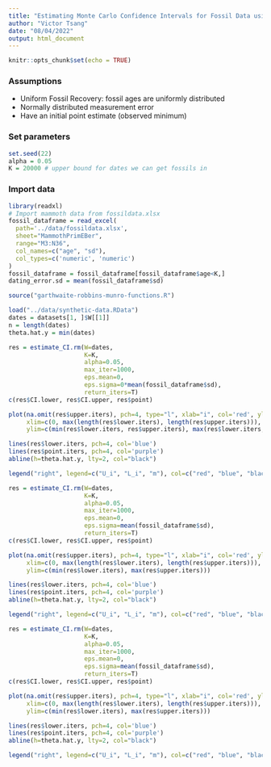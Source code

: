 ```yaml
---
title: "Estimating Monte Carlo Confidence Intervals for Fossil Data using Garthwaite 1992"
author: "Victor Tsang"
date: "08/04/2022"
output: html_document
---
```


```r
knitr::opts_chunk$set(echo = TRUE)
```

### Assumptions

* Uniform Fossil Recovery: fossil ages are uniformly distributed
* Normally distributed measurement error
* Have an initial point estimate (observed minimum)

### Set parameters

```r
set.seed(22)
alpha = 0.05
K = 20000 # upper bound for dates we can get fossils in
```

### Import data

```r
library(readxl)
# Import mammoth data from fossildata.xlsx
fossil_dataframe = read_excel(
  path='../data/fossildata.xlsx', 
  sheet="MammothPrimEBer", 
  range="M3:N36", 
  col_names=c("age", "sd"), 
  col_types=c('numeric', 'numeric')
)
fossil_dataframe = fossil_dataframe[fossil_dataframe$age<K,]
dating_error.sd = mean(fossil_dataframe$sd)
```

```r
source("garthwaite-robbins-munro-functions.R")
```

```r
load("../data/synthetic-data.RData")
dates = datasets[1, ]$W[[1]]
n = length(dates)
theta.hat.y = min(dates)
```

```r
res = estimate_CI.rm(W=dates,
                     K=K,
                     alpha=0.05,
                     max_iter=1000,
                     eps.mean=0,
                     eps.sigma=0*mean(fossil_dataframe$sd),
                     return_iters=T)
c(res$CI.lower, res$CI.upper, res$point)

plot(na.omit(res$upper.iters), pch=4, type="l", xlab="i", col='red', ylab=NA, main="CI Convergence",
     xlim=c(0, max(length(res$lower.iters), length(res$upper.iters))),
     ylim=c(min(res$lower.iters, res$upper.iters), max(res$lower.iters, res$upper.iters)))

lines(res$lower.iters, pch=4, col='blue')
lines(res$point.iters, pch=4, col='purple')
abline(h=theta.hat.y, lty=2, col="black")

legend("right", legend=c("U_i", "L_i", "m"), col=c("red", "blue", "black"), lty=c(1,1,1))
```

```r
res = estimate_CI.rm(W=dates,
                     K=K,
                     alpha=0.05,
                     max_iter=1000,
                     eps.mean=0,
                     eps.sigma=mean(fossil_dataframe$sd),
                     return_iters=T)
c(res$CI.lower, res$CI.upper, res$point)

plot(na.omit(res$upper.iters), pch=4, type="l", xlab="i", col='red', ylab=NA, main="CI Convergence",
     xlim=c(0, max(length(res$lower.iters), length(res$upper.iters))),
     ylim=c(min(res$lower.iters), max(res$upper.iters)))

lines(res$lower.iters, pch=4, col='blue')
lines(res$point.iters, pch=4, col='purple')
abline(h=theta.hat.y, lty=2, col="black")

legend("right", legend=c("U_i", "L_i", "m"), col=c("red", "blue", "black"), lty=c(1,1,1))
```

```r
res = estimate_CI.rm(W=dates,
                     K=K,
                     alpha=0.05,
                     max_iter=1000,
                     eps.mean=0,
                     eps.sigma=mean(fossil_dataframe$sd),
                     return_iters=T)
c(res$CI.lower, res$CI.upper, res$point)

plot(na.omit(res$upper.iters), pch=4, type="l", xlab="i", col='red', ylab=NA, main="CI Convergence",
     xlim=c(0, max(length(res$lower.iters), length(res$upper.iters))),
     ylim=c(min(res$lower.iters), max(res$upper.iters)))

lines(res$lower.iters, pch=4, col='blue')
lines(res$point.iters, pch=4, col='purple')
abline(h=theta.hat.y, lty=2, col="black")

legend("right", legend=c("U_i", "L_i", "m"), col=c("red", "blue", "black"), lty=c(1,1,1))
```


